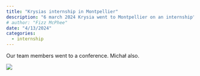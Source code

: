```yaml
---
title: "Krysias internship in Montpellier"
description: "6 march 2024 Krysia went to Montpellier on an internship"
# author: "Fizz McPhee"
date: "4/13/2024"
categories:
  - internship
---
```



Our team members went to a conference. Michał also.

![](../fig/random/20240306_195149.jpg)
